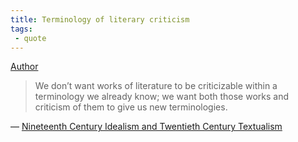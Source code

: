 ```yaml
---
title: Terminology of literary criticism
tags:
 - quote 
---
```


[Author](/docs/phil/people/Richard Rorty.html)

> We don't want works of literature to be criticizable within a terminology we already know; we want both those works and criticism of them to give us new terminologies.

— [Nineteenth Century Idealism and Twentieth Century Textualism](/docs/phil/works/Nineteenth Century Idealism and Twentieth Century Textualism.html)